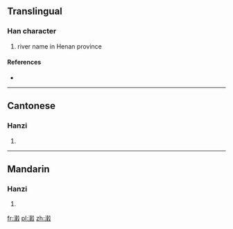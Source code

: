 ==Translingual==

===Han character===
{{Han char|rn=85|rad=水|as=15|sn=18|four=3714<sub>7</sub>|canj=水土木水 (EGDE), X水土木水 (XEGDE)}}

# river name in Henan province

====References====
* {{Han ref|kx=0659.291|dkj=18615|hdz=31776.070|uh=7014|ud=28692|bh=EFF0|bd=61424}}

----

==Cantonese==

===Hanzi===
{{yue-hanzi|jyut=|y=guk1}}

# {{defn|lang=yue|sort=水15}}

----

==Mandarin==

===Hanzi===
{{cmn-hanzi|pin=[[gǔ]] ([[gu3]])|wg=ku<sup>3</sup>}}

# {{defn|lang=cmn|sort=水15}}

[[fr:瀔]]
[[pl:瀔]]
[[zh:瀔]]